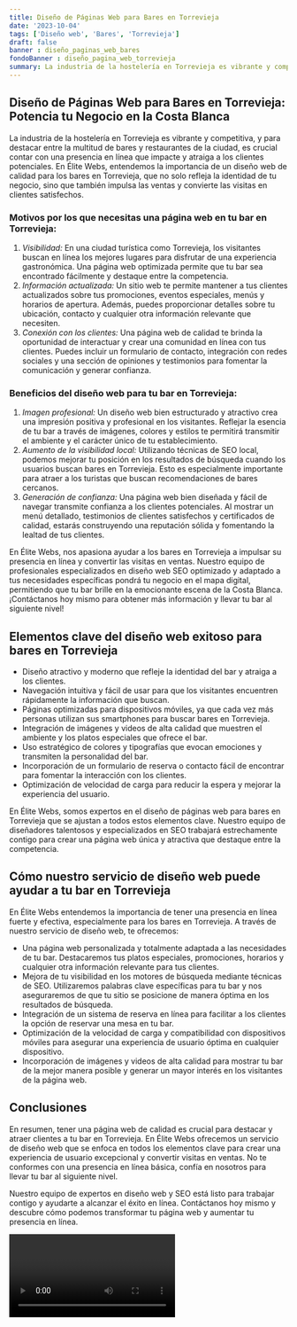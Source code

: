 ```yaml
---
title: Diseño de Páginas Web para Bares en Torrevieja
date: '2023-10-04'
tags: ['Diseño web', 'Bares', 'Torrevieja']
draft: false
banner : diseño_paginas_web_bares
fondoBanner : diseño_pagina_web_torrevieja
summary: La industria de la hostelería en Torrevieja es vibrante y competitiva, y para destacar entre la multitud de bares y restaurantes de la ciudad, es crucial contar con una presencia en línea que impacte y atraiga a los clientes potenciales. En Élite Webs, entendemos la importancia de un diseño web de calidad para los bares en Torrevieja, que no solo refleja la identidad de tu negocio, sino que también impulsa las ventas y convierte las visitas en clientes satisfechos.
---
```


## Diseño de Páginas Web para Bares en Torrevieja: Potencia tu Negocio en la Costa Blanca

La industria de la hostelería en Torrevieja es vibrante y competitiva, y para destacar entre la multitud de bares y restaurantes de la ciudad, es crucial contar con una presencia en línea que impacte y atraiga a los clientes potenciales. En Élite Webs, entendemos la importancia de un diseño web de calidad para los bares en Torrevieja, que no solo refleja la identidad de tu negocio, sino que también impulsa las ventas y convierte las visitas en clientes satisfechos.

### Motivos por los que necesitas una página web en tu bar en Torrevieja:
1. *Visibilidad:* En una ciudad turística como Torrevieja, los visitantes buscan en línea los mejores lugares para disfrutar de una experiencia gastronómica. Una página web optimizada permite que tu bar sea encontrado fácilmente y destaque entre la competencia.
2. *Información actualizada:* Un sitio web te permite mantener a tus clientes actualizados sobre tus promociones, eventos especiales, menús y horarios de apertura. Además, puedes proporcionar detalles sobre tu ubicación, contacto y cualquier otra información relevante que necesiten.
3. *Conexión con los clientes:* Una página web de calidad te brinda la oportunidad de interactuar y crear una comunidad en línea con tus clientes. Puedes incluir un formulario de contacto, integración con redes sociales y una sección de opiniones y testimonios para fomentar la comunicación y generar confianza.

### Beneficios del diseño web para tu bar en Torrevieja:
1. *Imagen profesional:* Un diseño web bien estructurado y atractivo crea una impresión positiva y profesional en los visitantes. Reflejar la esencia de tu bar a través de imágenes, colores y estilos te permitirá transmitir el ambiente y el carácter único de tu establecimiento.
2. *Aumento de la visibilidad local:* Utilizando técnicas de SEO local, podemos mejorar tu posición en los resultados de búsqueda cuando los usuarios buscan bares en Torrevieja. Esto es especialmente importante para atraer a los turistas que buscan recomendaciones de bares cercanos.
3. *Generación de confianza:* Una página web bien diseñada y fácil de navegar transmite confianza a los clientes potenciales. Al mostrar un menú detallado, testimonios de clientes satisfechos y certificados de calidad, estarás construyendo una reputación sólida y fomentando la lealtad de tus clientes.

En Élite Webs, nos apasiona ayudar a los bares en Torrevieja a impulsar su presencia en línea y convertir las visitas en ventas. Nuestro equipo de profesionales especializados en diseño web SEO optimizado y adaptado a tus necesidades específicas pondrá tu negocio en el mapa digital, permitiendo que tu bar brille en la emocionante escena de la Costa Blanca. ¡Contáctanos hoy mismo para obtener más información y llevar tu bar al siguiente nivel!

<GifSeo />

<Cta />

## Elementos clave del diseño web exitoso para bares en Torrevieja

- Diseño atractivo y moderno que refleje la identidad del bar y atraiga a los clientes.
- Navegación intuitiva y fácil de usar para que los visitantes encuentren rápidamente la información que buscan.
- Páginas optimizadas para dispositivos móviles, ya que cada vez más personas utilizan sus smartphones para buscar bares en Torrevieja.
- Integración de imágenes y videos de alta calidad que muestren el ambiente y los platos especiales que ofrece el bar.
- Uso estratégico de colores y tipografías que evocan emociones y transmiten la personalidad del bar.
- Incorporación de un formulario de reserva o contacto fácil de encontrar para fomentar la interacción con los clientes.
- Optimización de velocidad de carga para reducir la espera y mejorar la experiencia del usuario.

En Élite Webs, somos expertos en el diseño de páginas web para bares en Torrevieja que se ajustan a todos estos elementos clave. Nuestro equipo de diseñadores talentosos y especializados en SEO trabajará estrechamente contigo para crear una página web única y atractiva que destaque entre la competencia.

## Cómo nuestro servicio de diseño web puede ayudar a tu bar en Torrevieja

En Élite Webs entendemos la importancia de tener una presencia en línea fuerte y efectiva, especialmente para los bares en Torrevieja. A través de nuestro servicio de diseño web, te ofrecemos:

- Una página web personalizada y totalmente adaptada a las necesidades de tu bar. Destacaremos tus platos especiales, promociones, horarios y cualquier otra información relevante para tus clientes.
- Mejora de tu visibilidad en los motores de búsqueda mediante técnicas de SEO. Utilizaremos palabras clave específicas para tu bar y nos aseguraremos de que tu sitio se posicione de manera óptima en los resultados de búsqueda.
- Integración de un sistema de reserva en línea para facilitar a los clientes la opción de reservar una mesa en tu bar.
- Optimización de la velocidad de carga y compatibilidad con dispositivos móviles para asegurar una experiencia de usuario óptima en cualquier dispositivo.
- Incorporación de imágenes y videos de alta calidad para mostrar tu bar de la mejor manera posible y generar un mayor interés en los visitantes de la página web.

## Conclusiones

En resumen, tener una página web de calidad es crucial para destacar y atraer clientes a tu bar en Torrevieja. En Élite Webs ofrecemos un servicio de diseño web que se enfoca en todos los elementos clave para crear una experiencia de usuario excepcional y convertir visitas en ventas. No te conformes con una presencia en línea básica, confía en nosotros para llevar tu bar al siguiente nivel.

Nuestro equipo de expertos en diseño web y SEO está listo para trabajar contigo y ayudarte a alcanzar el éxito en línea. Contáctanos hoy mismo y descubre cómo podemos transformar tu página web y aumentar tu presencia en línea.

<Video />

<CtaBot job='Bares' city='Torrevieja'/>

<Gmaps query='Torrevieja+españa+maps' />